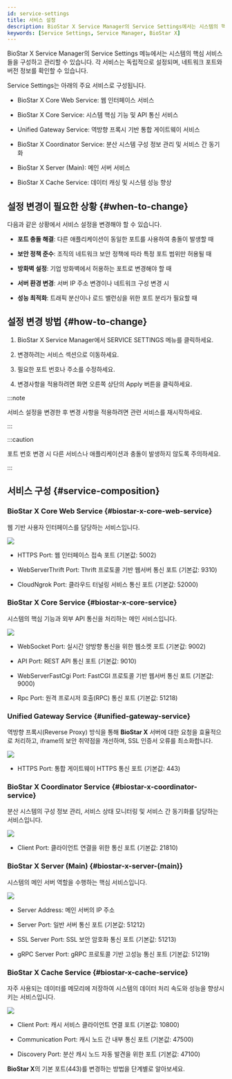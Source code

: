 ```yaml
---
id: service-settings
title: 서비스 설정
description: BioStar X Service Manager의 Service Settings에서는 시스템의 핵심 서비스들을 구성하고 관리할 수 있습니다.
keywords: [Service Settings, Service Manager, BioStar X]
---
```


<Cmd>BioStar X Service Manager</Cmd>의 <Cmd>Service Settings</Cmd> 메뉴에서는 시스템의 핵심 서비스들을 구성하고 관리할 수 있습니다. 각 서비스는 독립적으로 설정되며, 네트워크 포트와 버전 정보를 확인할 수 있습니다.

<Cmd>Service Settings</Cmd>는 아래의 주요 서비스로 구성됩니다.

* <Cmd>BioStar X Core Web Service</Cmd>: 웹 인터페이스 서비스

* <Cmd>BioStar X Core Service</Cmd>: 시스템 핵심 기능 및 API 통신 서비스  

* <Cmd>Unified Gateway Service</Cmd>: 역방향 프록시 기반 통합 게이트웨이 서비스

* <Cmd>BioStar X Coordinator Service</Cmd>: 분산 시스템 구성 정보 관리 및 서비스 간 동기화

* <Cmd>BioStar X Server (Main)</Cmd>: 메인 서버 서비스

* <Cmd>BioStar X Cache Service</Cmd>: 데이터 캐싱 및 시스템 성능 향상


## 설정 변경이 필요한 상황 {#when-to-change}

다음과 같은 상황에서 서비스 설정을 변경해야 할 수 있습니다.

* **포트 충돌 해결**: 다른 애플리케이션이 동일한 포트를 사용하여 충돌이 발생할 때

* **보안 정책 준수**: 조직의 네트워크 보안 정책에 따라 특정 포트 범위만 허용될 때

* **방화벽 설정**: 기업 방화벽에서 허용하는 포트로 변경해야 할 때

* **서버 환경 변경**: 서버 IP 주소 변경이나 네트워크 구성 변경 시

* **성능 최적화**: 트래픽 분산이나 로드 밸런싱을 위한 포트 분리가 필요할 때


## 설정 변경 방법 {#how-to-change}

1. <Cmd>BioStar X Service Manager</Cmd>에서 <Cmd>SERVICE SETTINGS</Cmd> 메뉴를 클릭하세요.

1. 변경하려는 서비스 섹션으로 이동하세요.

1. 필요한 포트 번호나 주소를 수정하세요.

1. 변경사항을 적용하려면 화면 오른쪽 상단의 <Cmd>Apply</Cmd> 버튼을 클릭하세요.

:::note

서비스 설정을 변경한 후 변경 사항을 적용하려면 관련 서비스를 재시작하세요.

:::

:::caution

포트 번호 변경 시 다른 서비스나 애플리케이션과 충돌이 발생하지 않도록 주의하세요.

:::

## 서비스 구성 {#service-composition}

### BioStar X Core Web Service {#biostar-x-core-web-service}

웹 기반 사용자 인터페이스를 담당하는 서비스입니다.

<Image src='/img/common/biostarx-sm-cws.png' alone />

* <Cmd>HTTPS Port</Cmd>: 웹 인터페이스 접속 포트 (기본값: 5002)

* <Cmd>WebServerThrift Port</Cmd>: Thrift 프로토콜 기반 웹서버 통신 포트 (기본값: 9310)

* <Cmd>CloudNgrok Port</Cmd>: 클라우드 터널링 서비스 통신 포트 (기본값: 52000)

### BioStar X Core Service {#biostar-x-core-service}

시스템의 핵심 기능과 외부 API 통신을 처리하는 메인 서비스입니다.

<Image src='/img/common/biostarx-sm-core-s.png' alone />

* <Cmd>WebSocket Port</Cmd>: 실시간 양방향 통신을 위한 웹소켓 포트 (기본값: 9002)

* <Cmd>API Port</Cmd>: REST API 통신 포트 (기본값: 9010)

* <Cmd>WebServerFastCgi Port</Cmd>: FastCGI 프로토콜 기반 웹서버 통신 포트 (기본값: 9000)

* <Cmd>Rpc Port</Cmd>: 원격 프로시저 호출(RPC) 통신 포트 (기본값: 51218)

### Unified Gateway Service {#unified-gateway-service}

역방향 프록시(Reverse Proxy) 방식을 통해 **BioStar X** 서버에 대한 요청을 효율적으로 처리하고, iframe의 보안 취약점을 개선하며, SSL 인증서 오류를 최소화합니다.

<Image src='/img/common/biostarx-sm-ugs.png' alone />

* <Cmd>HTTPS Port</Cmd>: 통합 게이트웨이 HTTPS 통신 포트 (기본값: 443)

### BioStar X Coordinator Service {#biostar-x-coordinator-service}

분산 시스템의 구성 정보 관리, 서비스 상태 모니터링 및 서비스 간 동기화를 담당하는 서비스입니다.

<Image src='/img/common/biostarx-sm-coordinator-s.png' alone />

* <Cmd>Client Port</Cmd>: 클라이언트 연결을 위한 통신 포트 (기본값: 21810)

### BioStar X Server (Main) {#biostar-x-server-(main)}

시스템의 메인 서버 역할을 수행하는 핵심 서비스입니다.

<Image src='/img/common/biostarx-sm-server.png' alone />

* <Cmd>Server Address</Cmd>: 메인 서버의 IP 주소

* <Cmd>Server Port</Cmd>: 일반 서버 통신 포트 (기본값: 51212)

* <Cmd>SSL Server Port</Cmd>: SSL 보안 암호화 통신 포트 (기본값: 51213)

* <Cmd>gRPC Server Port</Cmd>: gRPC 프로토콜 기반 고성능 통신 포트 (기본값: 51219)

### BioStar X Cache Service {#biostar-x-cache-service}

자주 사용되는 데이터를 메모리에 저장하여 시스템의 데이터 처리 속도와 성능을 향상시키는 서비스입니다.

<Image src='/img/common/biostarx-sm-cache-s.png' alone />

* <Cmd>Client Port</Cmd>: 캐시 서비스 클라이언트 연결 포트 (기본값: 10800)

* <Cmd>Communication Port</Cmd>: 캐시 노드 간 내부 통신 포트 (기본값: 47500)

* <Cmd>Discovery Port</Cmd>: 분산 캐시 노드 자동 발견을 위한 포트 (기본값: 47100)

<NextStep>
<NextItem to='change-port'>

**BioStar X**의 기본 포트(443)를 변경하는 방법을 단계별로 알아보세요.

</NextItem>
</NextStep>